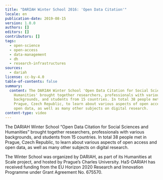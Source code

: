 ```yaml
---
title: "DARIAH Winter School 2016: 'Open Data Citation'"
locale: en
publication-date: 2019-08-15
version: 1.0.0
authors: []
editors: []
contributors: []
tags:
  - open-science
  - open-access
  - data-management
  - dh
  - research-infrastructures
sources:
  - dariah
license: cc-by-4.0
table-of-contents: false
summary:
  content: The DARIAH Winter School 'Open Data Citation for Social Sciences and
    Humanities' brought together researchers, professionals with various
    backgrounds, and students from 15 countries. In total 38 people met in
    Prague, Czech Republic, to learn about various aspects of open access and
    open data, as well as many other subjects on digital research.
content-type: video
---
```

The DARIAH Winter School “Open Data Citation for Social Sciences and Humanities” brought together researchers, professionals with various backgrounds, and students from 15 countries. In total 38 people met in Prague, Czech Republic, to learn about various aspects of open access and open data, as well as many other subjects on digital research.

The Winter School was organized by DARIAH, as part of its Humanities at Scale project, and hosted by Prague’s Charles University. HaS-DARIAH has received funding from the EU Horizon 2020 Research and Innovation Programme under Grant Agreement No. 675570.

<VideoCard provider="youtube" id="UUaWHmhqO2k" title="DARIAH Winter School 2016" image="/assets/content/assets/en/resources/hosted/dariah-winter-school-2016-open-data-citation/open-data-citation-png" subtitle="Open Data Citation" />
